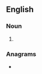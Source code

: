 ==English==

===Noun===
{{head|en|noun form}}

# {{plural of|en|snakehead}}

===Anagrams===
* {{anagrams|en|a=aadeehknss|snakeshead}}